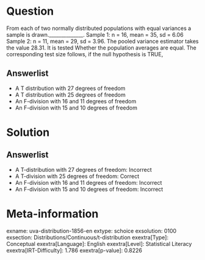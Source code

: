 Question
========

From each of two normally distributed populations with equal variances a sample is drawn.______________. Sample 1: n = 16, mean = 35, sd = 6.06 Sample 2: n = 11, mean = 29, sd = 3.96. The pooled variance estimator takes the value 28.31. It is tested Whether the population averages are equal. The corresponding test size follows, if the null hypothesis is TRUE,

Answerlist
----------

* A T distribution with 27 degrees of freedom
* A T distribution with 25 degrees of freedom
* An F-division with 16 and 11 degrees of freedom
* An F-division with 15 and 10 degrees of freedom

Solution
========

Answerlist
----------

* A T-distribution with 27 degrees of freedom: Incorrect
* A T-division with 25 degrees of freedom: Correct
* An F-division with 16 and 11 degrees of freedom: Incorrect
* An F-division with 15 and 10 degrees of freedom: Incorrect

Meta-information
================
exname: uva-distribution-1856-en
extype: schoice
exsolution: 0100
exsection: Distributions/Continuous/t-distribution
exextra[Type]: Conceptual
exextra[Language]: English
exextra[Level]: Statistical Literacy
exextra[IRT-Difficulty]: 1.786
exextra[p-value]: 0.8226
